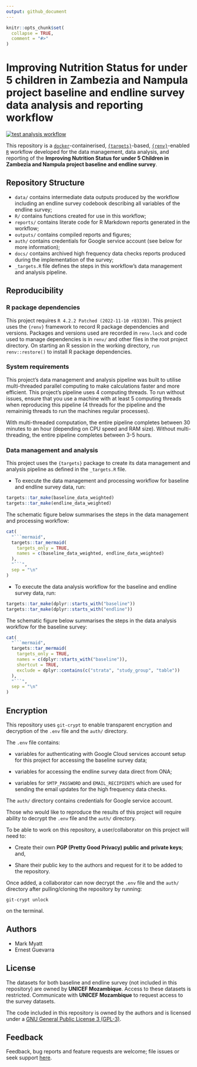 ```yaml
---
output: github_document
---
```


<!-- README.md is generated from README.Rmd. Please edit that file -->

```r
knitr::opts_chunk$set(
  collapse = TRUE,
  comment = "#>"
)
```

# Improving Nutrition Status for under 5 children in Zambezia and Nampula project baseline and endline survey data analysis and reporting workflow

<!-- badges: start -->
[![test analysis workflow](https://github.com/katilingban/zambezia-nampula-survey/actions/workflows/test-analysis-workflow.yaml/badge.svg)](https://github.com/katilingban/zambezia-nampula-survey/actions/workflows/test-analysis-workflow.yaml)
<!-- badges: end -->

This repository is a [`docker`](https://www.docker.com/get-started)-containerised, [`{targets}`](https://docs.ropensci.org/targets/)-based, [`{renv}`](https://rstudio.github.io/renv/articles/renv.html)-enabled [`R`](https://cran.r-project.org/) workflow developed for the data management, data analysis, and reporting of the **Improving Nutrition Status for under 5 Children in Zambezia and Nampula project baseline and endline survey**.


## Repository Structure

* `data/` contains intermediate data outputs produced by the workflow including an endline survey codebook describing all variables of the endline survey;
* `R/` contains functions created for use in this workflow;
* `reports/` contains literate code for R Markdown reports generated in the workflow;
* `outputs/` contains compiled reports and figures;
* `auth/` contains credentials for Google service account (see below for more information);
* `docs/` contains archived high frequency data checks reports produced during the implementation of the survey;
* `_targets.R` file defines the steps in this workflow's data management and analysis pipeline.


## Reproducibility

### R package dependencies

This project requires `R 4.2.2 Patched (2022-11-10 r83330)`. This project uses the `{renv}` framework to record R package dependencies and versions. Packages and versions used are recorded in `renv.lock` and code used to manage dependencies is in `renv/` and other files in the root project directory. On starting an R session in the working directory, `run renv::restore()` to install R package dependencies.

### System requirements

This project's data management and analysis pipeline was built to utilise multi-threaded parallel computing to make calculations faster and more efficient. This project's pipeline uses 4 computing threads. To run without issues, ensure that you use a machine with at least 5 computing threads when reproducing this pipeline (4 threads for the pipeline and the remaininig threads to run the machines regular processes).

With multi-threaded computation, the entire pipeline completes between 30 minutes to an hour (depending on CPU speed and RAM size). Without multi-threading, the entire pipeline completes between 3-5 hours.

### Data management and analysis

This project uses the `{targets}` package to create its data management and analysis pipeline as defined in the `_targets.R` file.

* To execute the data management and processing workflow for baseline and endline survey data, run:

```R
targets::tar_make(baseline_data_weighted)
targets::tar_make(endline_data_weighted)
```

The schematic figure below summarises the steps in the data management and processing workflow:

```r
cat(
  "```mermaid",
  targets::tar_mermaid(
    targets_only = TRUE, 
    names = c(baseline_data_weighted, endline_data_weighted)
  ),
  "```",
  sep = "\n"
)
```

* To execute the data analysis workflow for the baseline and endline survey data, run:

```R
targets::tar_make(dplyr::starts_with("baseline"))
targets::tar_make(dplyr::starts_with("endline"))
```

The schematic figure below summarises the steps in the data analysis workflow for the baseline survey:

```r
cat(
  "```mermaid",
  targets::tar_mermaid(
    targets_only = TRUE, 
    names = c(dplyr::starts_with("baseline")),
    shortcut = TRUE,
    exclude = dplyr::contains(c("strata", "study_group", "table"))
  ),
  "```",
  sep = "\n"
)
```

## Encryption

This repository uses `git-crypt` to enable transparent encryption and decryption of the `.env` file and the `auth/` directory.

The `.env` file contains:

* variables for authenticating with Google Cloud services account setup for this project for accessing the baseline survey data;

* variables for accessing the endline survey data direct from ONA;

* variables for `SMTP_PASSWORD` and `EMAIL_RECIPIENTS` which are used for sending the email updates for the high frequency data checks.

The `auth/` directory contains credentials for Google service account.

Those who would like to reproduce the results of this project will require ability to decrypt the `.env` file and the `auth/` directory.

To be able to work on this repository, a user/collaborator on this project will need to:

* Create their own **PGP (Pretty Good Privacy) public and private keys**; and,

* Share their public key to the authors and request for it to be added to the repository.

Once added, a collaborator can now decrypt the `.env` file and the `auth/` directory after pulling/cloning the repository by running:

```
git-crypt unlock
```

on the terminal.

## Authors

* Mark Myatt
* Ernest Guevarra

## License
The datasets for both baseline and endline survey (not included in this repository) are owned by **UNICEF Mozambique**. Access to these datasets is restricted. Communicate with **UNICEF Mozambique** to request access to the survey datasets.

The code included in this repository is owned by the authors and is licensed under a [GNU General Public License 3 (GPL-3)](https://opensource.org/licenses/GPL-3.0).

## Feedback

Feedback, bug reports and feature requests are welcome; file issues or seek support [here](https://github.com/katilingban/zambezia-nampula-survey/issues).
